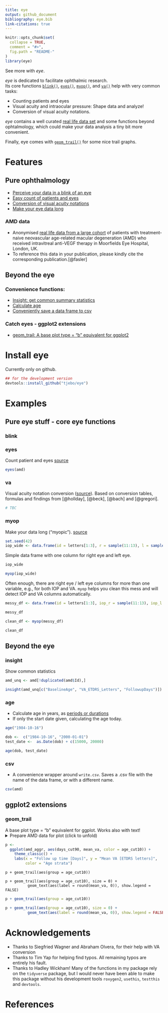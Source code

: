 ```yaml
---
title: eye
output: github_document
bibliography: eye.bib
link-citations: true
---
```


<!-- README.md is generated from README.Rmd. Please edit that file -->

```r
knitr::opts_chunk$set(
  collapse = TRUE,
  comment = "#>",
  fig.path = "README-"
)
library(eye)
```

See more with *eye*. 

*eye* is dedicated to facilitate ophthalmic research.</br>
Its core functions [`blink()`](#blink), [`eyes()`](#eyes), [`myop()`](#myop), and [`va()`](#va) help with very common tasks:

- Counting patients and eyes
- Visual acuity and intraocular pressure: Shape data and analyze!
- Conversion of visual acuity notations.

*eye* contains a well curated [real life data set](#amd-data) and some functions beyond ophtalmology, which could make your data analysis a tiny bit more convenient.

Finally, eye comes with [`geom_trail()`](#geom_trail) for some nice trail graphs. 

# Features
## Pure ophthalmology
- [Perceive your data in a blink of an eye](#blink)
- [Easy count of patients and eyes](#eyes)
- [Conversion of visual acuity notations](#va)
- [Make your eye data long](#myop)

### AMD data 
- Anonymised [real life data from a large cohort](https://datadryad.org/stash/dataset/doi:10.5061/dryad.97r9289) of patients with treatment-naive neovascular age-related macular degeneration (AMD) who received intravitreal anti-VEGF therapy in Moorfields Eye Hospital, London, UK. 
- To reference this data in your publication, please kindly cite the corresponding publication.[@fasler] 

## Beyond the eye

### Convenience functions: 
- [Insight: get common summary statistics](#insight)
- [Calculate age](#age)
- [Conveniently save a data frame to csv](#csv)

### Catch eyes - ggplot2 extensions 
- [geom_trail: A base plot type = "b" equivalent for ggplot2](#geom_trail)

# Install eye
Currently only on github. 
```r
## for the development version 
devtools::install_github("tjebo/eye")
```

# Examples
## Pure eye stuff - core eye functions 
### blink
### eyes
Count patient and eyes [source](https://github.com/tjebo/eye/blob/master/R/eyes.R)
```r
eyes(amd)
```

### va
Visual acuity notation conversion ([source](https://github.com/tjebo/eye/blob/master/R/va.R)). Based on conversion tables, formulas and findings from [@hollday], [@beck], [@bach] and [@gregori].
```r
# TBC
```

### myop
Make your data long ("myopic"). [source](https://github.com/tjebo/eye/blob/master/R/myop.R)
```r
set.seed(42)
iop_wide <- data.frame(id = letters[1:3], r = sample(11:13), l = sample(14:16))
```
Simple data frame with one column for right eye and left eye.
```r
iop_wide

myop(iop_wide)
```
Often enough, there are right eye / left eye columns for more than one variable, e.g., for both IOP and VA. `myop` helps you clean this mess and will detect IOP and VA columns automatically.
```r
messy_df <- data.frame(id = letters[1:3], iop_r = sample(11:13), iop_l = sample(11:13), va_r = sample(41:43), va_l = sample(41:43))
```
```r
messy_df

clean_df <- myop(messy_df)

clean_df
```

## Beyond the eye
### insight
Show common statistics
```r
amd_unq <- amd[!duplicated(amd$Id),]

insight(amd_unq[c("BaselineAge", "VA_ETDRS_Letters", "FollowupDays")])
```

### age
 - Calculate age in years, as [periods or durations](https://lubridate.tidyverse.org/articles/lubridate.html#time-intervals)
 - If only the start date given, calculating the age today.
```r
age("1984-10-16")

dob <-  c("1984-10-16", "2000-01-01")
test_date <-  as.Date(dob) + c(15000, 20000)

age(dob, test_date)
```

### csv
- A convenience wrapper around `write.csv`. Saves a .csv file with the name of the data frame, or with a different name. 
```r
csv(amd)
```

## ggplot2 extensions
### geom_trail
A base plot type = "b" equivalent for ggplot. Works also with text!
<details>
  <summary>Prepare AMD data for plot (click to unfold) </summary>
```r
library(ggplot2)
library(dplyr)

amd_aggr <-
  amd %>%
  group_by(
    age_cut10 = cut_width(BaselineAge, 10),
    days_cut90 = cut_width(FollowupDays, 90, labels = seq(0, 810, 90))
  ) %>%
  summarise(mean_va = mean(VA_ETDRS_Letters)) 
```
</details>

```r
p <-
  ggplot(amd_aggr, aes(days_cut90, mean_va, color = age_cut10)) +
    theme_classic() +
    labs(x = "Follow up time [Days]", y = "Mean VA [ETDRS letters]", 
         color = "Age strata")
```
```
p + geom_trail(aes(group = age_cut10))

p + geom_trail(aes(group = age_cut10), size = 0) +
          geom_text(aes(label = round(mean_va, 0)), show.legend = FALSE)
```
```r
p + geom_trail(aes(group = age_cut10))

p + geom_trail(aes(group = age_cut10), size = 0) +
          geom_text(aes(label = round(mean_va, 0)), show.legend = FALSE)
```

# Acknowledgements
- Thanks to Siegfried Wagner and Abraham Olvera, for their help with VA conversion
- Thanks to Tim Yap for helping find typos. All remaining typos are entirely his fault.
- Thanks to Hadley Wickham! Many of the functions in my package rely on the `tidyverse` package, but I would never have been able to make this package without his development tools `roxygen2`, `usethis`, `testthis` and `devtools`.

# References


